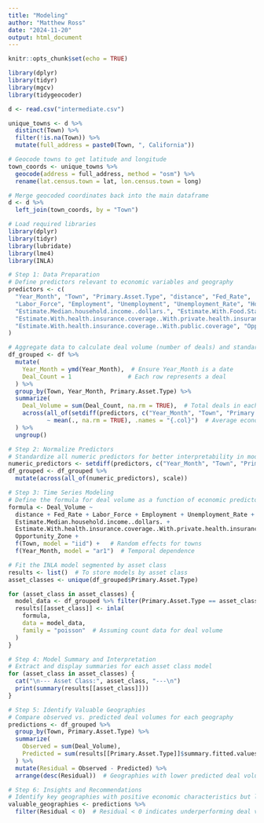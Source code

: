 ```yaml
---
title: "Modeling"
author: "Matthew Ross"
date: "2024-11-20"
output: html_document
---
```


```r
knitr::opts_chunk$set(echo = TRUE)
```
```r
library(dplyr)
library(tidyr)
library(mgcv)
library(tidygeocoder)
```

```r
d <- read.csv("intermediate.csv")

unique_towns <- d %>%
  distinct(Town) %>%
  filter(!is.na(Town)) %>%
  mutate(full_address = paste0(Town, ", California"))

# Geocode towns to get latitude and longitude
town_coords <- unique_towns %>%
  geocode(address = full_address, method = "osm") %>%
  rename(lat.census.town = lat, lon.census.town = long)

# Merge geocoded coordinates back into the main dataframe
d <- d %>%
  left_join(town_coords, by = "Town")
```

```r
# Load required libraries
library(dplyr)
library(tidyr)
library(lubridate)
library(lme4)
library(INLA)

# Step 1: Data Preparation
# Define predictors relevant to economic variables and geography
predictors <- c(
  "Year_Month", "Town", "Primary.Asset.Type", "distance", "Fed_Rate", 
  "Labor_Force", "Employment", "Unemployment", "Unemployment_Rate", "HomeValue", 
  "Estimate.Median.household.income..dollars.", "Estimate.With.Food.Stamp.SNAP.benefits.in.the.past.12.months", 
  "Estimate.With.health.insurance.coverage..With.private.health.insurance", 
  "Estimate.With.health.insurance.coverage..With.public.coverage", "Opportunity_Zone"
)

# Aggregate data to calculate deal volume (number of deals) and standardize predictors
df_grouped <- df %>%
  mutate(
    Year_Month = ymd(Year_Month),  # Ensure Year_Month is a date
    Deal_Count = 1                # Each row represents a deal
  ) %>%
  group_by(Town, Year_Month, Primary.Asset.Type) %>%
  summarize(
    Deal_Volume = sum(Deal_Count, na.rm = TRUE),  # Total deals in each group
    across(all_of(setdiff(predictors, c("Year_Month", "Town", "Primary.Asset.Type"))), 
           ~ mean(., na.rm = TRUE), .names = "{.col}")  # Average economic variables
  ) %>%
  ungroup()

# Step 2: Normalize Predictors
# Standardize all numeric predictors for better interpretability in models
numeric_predictors <- setdiff(predictors, c("Year_Month", "Town", "Primary.Asset.Type"))
df_grouped <- df_grouped %>%
  mutate(across(all_of(numeric_predictors), scale))

# Step 3: Time Series Modeling
# Define the formula for deal volume as a function of economic predictors
formula <- Deal_Volume ~ 
  distance + Fed_Rate + Labor_Force + Employment + Unemployment_Rate + HomeValue + 
  Estimate.Median.household.income..dollars. + 
  Estimate.With.health.insurance.coverage..With.private.health.insurance + 
  Opportunity_Zone + 
  f(Town, model = "iid") +   # Random effects for towns
  f(Year_Month, model = "ar1")  # Temporal dependence

# Fit the INLA model segmented by asset class
results <- list()  # To store models by asset class
asset_classes <- unique(df_grouped$Primary.Asset.Type)

for (asset_class in asset_classes) {
  model_data <- df_grouped %>% filter(Primary.Asset.Type == asset_class)
  results[[asset_class]] <- inla(
    formula,
    data = model_data,
    family = "poisson"  # Assuming count data for deal volume
  )
}

# Step 4: Model Summary and Interpretation
# Extract and display summaries for each asset class model
for (asset_class in asset_classes) {
  cat("\n--- Asset Class:", asset_class, "---\n")
  print(summary(results[[asset_class]]))
}

# Step 5: Identify Valuable Geographies
# Compare observed vs. predicted deal volumes for each geography
predictions <- df_grouped %>%
  group_by(Town, Primary.Asset.Type) %>%
  summarize(
    Observed = sum(Deal_Volume),
    Predicted = sum(results[[Primary.Asset.Type]]$summary.fitted.values$mean)  # Predicted deal volume
  ) %>%
  mutate(Residual = Observed - Predicted) %>%
  arrange(desc(Residual))  # Geographies with lower predicted deal volumes

# Step 6: Insights and Recommendations
# Identify key geographies with positive economic characteristics but low deal volumes
valuable_geographies <- predictions %>%
  filter(Residual < 0)  # Residual < 0 indicates underperforming deal volume

```



